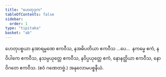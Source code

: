 ```yaml
---
title: "ဟေတုဒုက"
tableOfContents: false
sidebar:
  order: 1
type: "tipitaka"
basket: "ab"
---
```



<DynamicBreadcrumb />

<Division number="27">

<Paragraph number="2996">
ဟေတုပစ္စယာ နအာရမ္မဏေ ဧကဝီသ, နအဓိပတိယာ ဧကဝီသ …ပေ…  နကမ္မေ ဧကံ, နဝိပါကေ ဧကဝီသ, နသမ္ပယုတ္တေ ဧကဝီသ, နဝိပ္ပယုတ္တေ ဧကံ, နောနတ္ထိယာ ဧကဝီသ, နောဝိဂတေ ဧကဝီသ. (ဧဝံ ဂဏေတဗ္ဗံ.)

</Paragraph>
</Division>

<Paragraph number="2997" type="center">
အနုလောမပစ္စနီယံ.
</Paragraph>